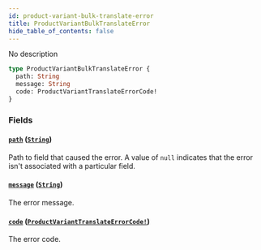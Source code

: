 ```yaml
---
id: product-variant-bulk-translate-error
title: ProductVariantBulkTranslateError
hide_table_of_contents: false
---
```


No description

```graphql
type ProductVariantBulkTranslateError {
  path: String
  message: String
  code: ProductVariantTranslateErrorCode!
}
```

### Fields

#### [`path`](#) ([`String`](../../../developer/api-reference/scalars/string))

Path to field that caused the error. A value of `null` indicates that the error isn't associated with a particular field.

#### [`message`](#) ([`String`](../../../developer/api-reference/scalars/string))

The error message.

#### [`code`](#) ([`ProductVariantTranslateErrorCode!`](../../../developer/api-reference/enums/product-variant-translate-error-code))

The error code.
